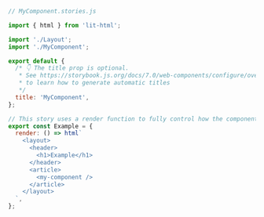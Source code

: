 ```js
// MyComponent.stories.js

import { html } from 'lit-html';

import './Layout';
import './MyComponent';

export default {
  /* 👇 The title prop is optional.
   * See https://storybook.js.org/docs/7.0/web-components/configure/overview#configure-story-loading
   * to learn how to generate automatic titles
   */
  title: 'MyComponent',
};

// This story uses a render function to fully control how the component renders.
export const Example = {
  render: () => html`
    <layout>
      <header>
        <h1>Example</h1>
      </header>
      <article>
        <my-component />
      </article>
    </layout>
  `,
};
```
